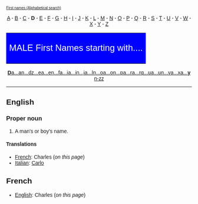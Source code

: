 <font face="arial"><font size="0">[[Wiktionary Appendix:First names|First names (Alphabetical search)]]</font>

<center>[[Wiktionary Appendix:First names male a|A]] - [[Wiktionary Appendix:First names male b|B]] - [[Wiktionary Appendix:First names male c|C]] - '''D''' - [[Wiktionary Appendix:First names male e|E]] - [[Wiktionary Appendix:First names male f|F]] - [[Wiktionary Appendix:First names male g|G]] - [[Wiktionary Appendix:First names male h|H]] - [[Wiktionary Appendix:First names male i|I]] - [[Wiktionary Appendix:First names male j|J]] - [[Wiktionary Appendix:First names male k|K]] - [[Wiktionary Appendix:First names male l|L]] - [[Wiktionary Appendix:First names male m|M]] - [[Wiktionary Appendix:First names male n|N]] - [[Wiktionary Appendix:First names male o|O]] - [[Wiktionary Appendix:First names male p|P]] - [[Wiktionary Appendix:First names male q|Q]] - [[Wiktionary Appendix:First names male r|R]] - [[Wiktionary Appendix:First names male s|S]] - [[Wiktionary Appendix:First names male t|T]] - [[Wiktionary Appendix:First names male u|U]] - [[Wiktionary Appendix:First names male v|V]] - [[Wiktionary Appendix:First names male w|W]] - [[Wiktionary Appendix:First names male x|X]] - [[Wiktionary Appendix:First names male y|Y]] - [[Wiktionary Appendix:First names male z|Z]]</center>

<center><table border="0" width="45%" cellspacing="0" cellpadding="3"><tr><td width="100%" bgcolor="blue" align="left"><font face="arial" font size="+2" color="white"><center>MALE First Names starting with....</center></font></td></tr></table></center>

<center>[[Wiktionary Appendix:First names male daa-dam|'''D'''a]][[Wiktionary Appendix:First names male dan-daz|...an]][[Wiktionary Appendix:First names male dba-ddz|...dz]][[Wiktionary Appendix:First names male dea-dem|...ea]][[Wiktionary Appendix:First names male den-dez|...en]][[Wiktionary Appendix:First names male dfa-dhz|...fa]][[Wiktionary Appendix:First names male dia-dim|...ia]][[Wiktionary Appendix:First names male din-diz|...in]][[Wiktionary Appendix:First names male dja-dlm|...ja]][[Wiktionary Appendix:First names male dil-dnz|...ln]][[Wiktionary Appendix:First names male doa-dom|...oa]][[Wiktionary Appendix:First names male don-doz|...on]][[Wiktionary Appendix:First names male dpa-dqz|...pa]][[Wiktionary Appendix:First names male dra-drp|...ra]][[Wiktionary Appendix:First names male drq-dtz|...rq]][[Wiktionary Appendix:First names male dua-dum|...ua]][[Wiktionary Appendix:First names male dun-duz|...un]][[Wiktionary Appendix:First names male dva-dwz|...va]][[Wiktionary Appendix:First names male dxa-dym|...xa]][[Wiktionary Appendix:First names male dyn-dzz|...'''y'''n-zz]]</center>

----
==English==

===Proper noun===
#A man's or boy's name.

====Translations====
*[[French]]: Charles (''on this page'')
*[[Italian]]: [[Carlo]]


==French==

*[[English]]: Charles (''on this page'')